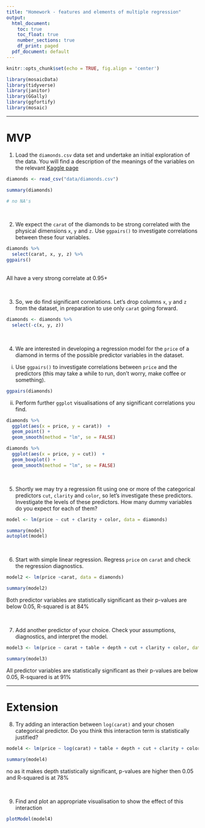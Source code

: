 ```yaml
---
title: "Homework - features and elements of multiple regression"
output:
  html_document:
    toc: true
    toc_float: true
    number_sections: true
    df_print: paged
  pdf_document: default
---
```


```r
knitr::opts_chunk$set(echo = TRUE, fig.align = 'center')

library(mosaicData)
library(tidyverse)
library(janitor)
library(GGally)
library(ggfortify)
library(mosaic)
```



<hr>

# MVP

1. Load the `diamonds.csv` data set and undertake an initial exploration of the data. You will find a description of the meanings of the variables on the relevant [Kaggle page](https://www.kaggle.com/shivam2503/diamonds/)

```r
diamonds <- read_csv("data/diamonds.csv")
```

```r
summary(diamonds)

# no NA's
```



<br>

2. We expect the `carat` of the diamonds to be strong correlated with the physical dimensions `x`, `y` and `z`. Use `ggpairs()` to investigate correlations between these four variables.

```r
diamonds %>% 
  select(carat, x, y, z) %>% 
ggpairs()
```
<br>
All have a very strong correlate at 0.95+

<br>

3. So, we do find significant correlations. Let's drop columns `x`, `y` and `z` from the dataset, in preparation to use only `carat` going forward.

```r
diamonds <- diamonds %>% 
  select(-c(x, y, z))
```

<br>

4. We are interested in developing a regression model for the `price` of a diamond in terms of the possible predictor variables in the dataset. 

  i. Use `ggpairs()` to investigate correlations between `price` and the predictors (this may take a while to run, don't worry, make coffee or something).

```r
ggpairs(diamonds)
```


  ii. Perform further `ggplot` visualisations of any significant correlations you find.
  
```r
diamonds %>% 
  ggplot(aes(x = price, y = carat))  +
  geom_point() +
  geom_smooth(method = "lm", se = FALSE)

diamonds %>% 
  ggplot(aes(x = price, y = cut))  +
  geom_boxplot() +
  geom_smooth(method = "lm", se = FALSE)
```
  
<br>


5. Shortly we may try a regression fit using one or more of the categorical predictors `cut`, `clarity` and `color`, so let's investigate these predictors. Investigate the levels of these predictors. How many dummy variables do you expect for each of them?

```r
model <- lm(price ~ cut + clarity + color, data = diamonds)

summary(model)
autoplot(model)

```


<br> 

6. Start with simple linear regression. Regress `price` on `carat` and check the regression diagnostics.

```r
model2 <- lm(price ~carat, data = diamonds)

summary(model2)
```

Both predictor variables are statistically significant as their p-values are below 0.05,  R-squared is at 84%

<br>


7. Add another predictor of your choice. Check your assumptions, diagnostics, and interpret the model.

```r
model3 <- lm(price ~ carat + table + depth + cut + clarity + color, data = diamonds)

summary(model3)
```

All predictor variables are statistically significant as their p-values are below 0.05,  R-squared is at 91%

    
<hr>


# Extension
    
8. Try adding an interaction between `log(carat)` and your chosen categorical predictor. Do you think this interaction term is statistically justified?

```r
model4 <- lm(price ~ log(carat) + table + depth + cut + clarity + color, data = diamonds)

summary(model4)
```

no as it makes depth statistically significant, p-values are higher then 0.05 and R-squared is at 78%

<br>

9. Find and plot an appropriate visualisation to show the effect of this interaction
    
    
```r
plotModel(model4)
```

